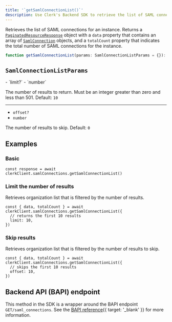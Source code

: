 ```yaml
---
title: '`getSamlConnectionList()`'
description: Use Clerk's Backend SDK to retrieve the list of SAML connections for an instance.
---
```


Retrieves the list of SAML connections for an instance. Returns a [`PaginatedResourceResponse`](/docs/references/backend/types/paginated-resource-response) object with a `data` property that contains an array of [`SamlConnection`](/docs/references/backend/types/saml-connection) objects, and a `totalCount` property that indicates the total number of SAML connections for the instance.

```ts
function getSamlConnectionList(params: SamlConnectionListParams = {}): Promise<SamlConnection[]>
```

## `SamlConnectionListParams`

<Properties>
  - `limit?`
  - `number`

  The number of results to return. Must be an integer greater than zero and less than 501. Default: `10`

  ---

  - `offset?`
  - `number`

  The number of results to skip. Default: `0`
</Properties>

## Examples

### Basic

<Include src="_partials/backend/usage" />

```tsx
const response = await clerkClient.samlConnections.getSamlConnectionList()
```

### Limit the number of results

Retrieves organization list that is filtered by the number of results.

```tsx
const { data, totalCount } = await clerkClient.samlConnections.getSamlConnectionList({
  // returns the first 10 results
  limit: 10,
})
```

### Skip results

Retrieves organization list that is filtered by the number of results to skip.

```tsx
const { data, totalCount } = await clerkClient.samlConnections.getSamlConnectionList({
  // skips the first 10 results
  offset: 10,
})
```

## Backend API (BAPI) endpoint

This method in the SDK is a wrapper around the BAPI endpoint `GET/saml_connections`. See the [BAPI reference](/docs/reference/backend-api/tag/SAML-Connections#operation/ListSAMLConnections){{ target: '_blank' }} for more information.
